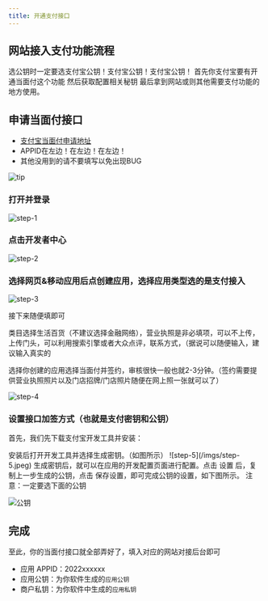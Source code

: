 ```yaml
---
title: 开通支付接口
---
```



## 网站接入支付功能流程
<Callout type="warning" title="注意">
选公钥时一定要选支付宝公钥！支付宝公钥！支付宝公钥！
</Callout>

<Steps>
<Step>
首先你支付宝要有开通当面付这个功能
</Step>
<Step>
然后获取配置相关秘钥
</Step>
<Step>
最后拿到网站或则其他需要支付功能的地方使用。
</Step>
</Steps>

## 申请当面付接口

- [支付宝当面付申请地址](https://b.alipay.com/signing/productSetV2.htm)
- APPID在左边！在左边！在左边！
- 其他没用到的请不要填写以免出现BUG

![tip](/imgs/tip.jpeg)

### 打开并登录

![step-1](/imgs/step-1.jpeg)

### 点击开发者中心

![step-2](/imgs/step-2.jpeg)

### 选择网页&移动应用后点创建应用，选择应用类型选的是支付接入

![step-3](/imgs/step-3.jpeg)

接下来随便填即可

<Callout  title="提示">
类目选择生活百货（不建议选择金融网络），营业执照是非必填项，可以不上传，上传门头，可以利用搜索引擎或者大众点评，联系方式，（据说可以随便输入，建议输入真实的
</Callout>

选择你创建的应用选择当面付并签约，审核很快一般也就2-3分钟。（签约需要提供营业执照照片以及门店招牌/门店照片随便在网上照一张就可以了）

![step-4](/imgs/step-4.jpeg)

### 设置接口加签方式（也就是支付密钥和公钥）

首先，我们先下载支付宝开发工具并安装：


<Steps>
<Step>
安装后打开开发工具并选择生成密钥。（如图所示）
![step-5](/imgs/step-5.jpeg)
</Step>
<Step>
生成密钥后，就可以在应用的开发配置页面进行配置。点击 设置 后，复制上一步生成的公钥，点击 保存设置，即可完成公钥的设置，如下图所示。
</Step>
</Steps>


<Callout type="warning" title="注意">
注意：一定要选下面的公钥
</Callout>

![公钥](/imgs/2f14ebc265a6-1.webp)

## 完成

至此，你的当面付接口就全部弄好了，填入对应的网站对接后台即可

- 应用 APPID：2022xxxxxx
- 应用公钥：为你软件生成的`应用公钥`
- 商户私钥：为你软件中生成的`应用私钥`
